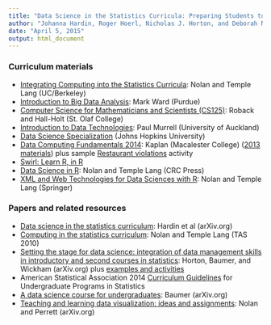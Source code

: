 ```yaml
---
title: "Data Science in the Statistics Curricula: Preparing Students to 'Think with Data'"
author: "Johanna Hardin, Roger Hoerl, Nicholas J. Horton, and Deborah Nolan"
date: "April 5, 2015"
output: html_document
---
```



### Curriculum materials
  
  * [Integrating Computing into the Statistics Curricula](http://www.stat.berkeley.edu/~statcur): Nolan and Temple Lang (UC/Berkeley)
  * [Introduction to Big Data Analysis](http://llc.stat.purdue.edu/2014/29000/index.html): Mark Ward (Purdue)
  * [Computer Science for Mathematicians and Scientists (CS125)](http://www.cs.stolaf.edu/wiki/index.php/CS125_F13): Roback and Hall-Holt (St. Olaf College)
  * [Introduction to Data Technologies](https://www.stat.auckland.ac.nz/~paul/ItDT): Paul Murrell (University of Auckland)
  * [Data Science Specialization](https://www.coursera.org/specialization/jhudatascience/1) (Johns Hopkins University)
  * [Data Computing Fundamentals 2014](http://dtkaplan.github.io/DCF-Course-2014/): Kaplan (Macalester College) ([2013 materials](http://rpubs.com/dtkaplan/DCF-Spring2013-Syllabus)) plus sample [Restaurant violations](RestaurantViolations.pdf) activity
  * [Swirl: Learn R, in R](http://swirlstats.com)
  * [Data Science in R](http://www.crcpress.com/product/isbn/9781482234817): Nolan and Temple Lang (CRC Press)
  * [XML and Web Technologies for Data Sciences with R](http://www.springer.com/us/book/9781461478997): Nolan and Temple Lang (Springer)

### Papers and related resources
  
  * [Data science in the statistics curriculum ](http://arxiv.org/abs/1410.3127): Hardin et al (arXiv.org)
  * [Computing in the statistics curriculum](http://www.stat.berkeley.edu/~statcur/Preprints/ComputingCurric3.pdf): Nolan and Temple Lang (TAS 2010)
  * [Setting the stage for data science: integration of data management skills in introductory and second courses in statistics](http://arxiv.org/abs/1502.00318): Horton, Baumer, and Wickham (arXiv.org) plus [examples and activities](http://www.amherst.edu/~nhorton/precursors)
  * American Statistical Association 2014 [Curriculum Guidelines ](http://www.amstat.org/education/curriculumguidelines.cfm) for Undergraduate Programs in Statistics
  * [A data science course for undergraduates](http://arxiv.org/abs/1503.05570): Baumer (arXiv.org)
  * [Teaching and learning data visualization: ideas and assignments](http://arxiv.org/abs/1503.00781): Nolan and Perrett (arXiv.org)
 
  